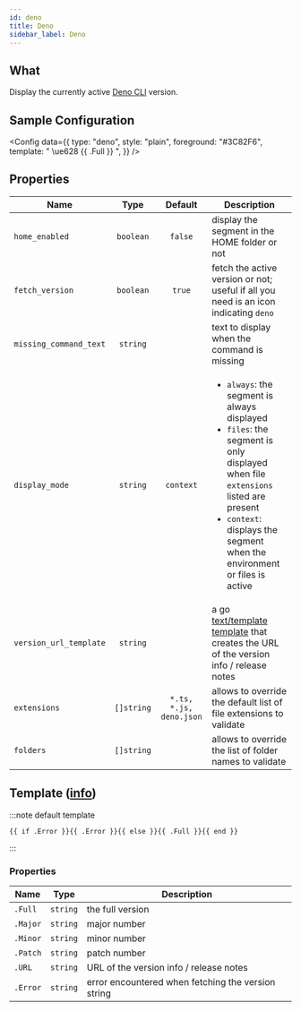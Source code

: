 ```yaml
---
id: deno
title: Deno
sidebar_label: Deno
---
```


## What

Display the currently active [Deno CLI][deno-docs] version.

## Sample Configuration


<Config
  data={{
    type: "deno",
    style: "plain",
    foreground: "#3C82F6",
    template: " \ue628 {{ .Full }} ",
  }}
/>

## Properties

| Name                   | Type       | Default                 | Description                                                                                                                                                                                                                          |
| ---------------------- | :--------: | :---------------------: | ------------------------------------------------------------------------------------------------------------------------------------------------------------------------------------------------------------------------------------ |
| `home_enabled`         | `boolean`  | `false`                 | display the segment in the HOME folder or not                                                                                                                                                                                        |
| `fetch_version`        | `boolean`  | `true`                  | fetch the active version or not; useful if all you need is an icon indicating `deno`                                                                                                                                                 |
| `missing_command_text` | `string`   |                         | text to display when the command is missing                                                                                                                                                                                          |
| `display_mode`         | `string`   | `context`               | <ul><li>`always`: the segment is always displayed</li><li>`files`: the segment is only displayed when file `extensions` listed are present</li><li>`context`: displays the segment when the environment or files is active</li></ul> |
| `version_url_template` | `string`   |                         | a go [text/template][go-text-template] [template][templates] that creates the URL of the version info / release notes                                                                                                                |
| `extensions`           | `[]string` | `*.ts, *.js, deno.json` | allows to override the default list of file extensions to validate                                                                                                                                                                   |
| `folders`              | `[]string` |                         | allows to override the list of folder names to validate                                                                                                                                                                              |

## Template ([info][templates])

:::note default template

```template
{{ if .Error }}{{ .Error }}{{ else }}{{ .Full }}{{ end }}
```

:::

### Properties

| Name     | Type     | Description                                        |
| -------- | -------- | -------------------------------------------------- |
| `.Full`  | `string` | the full version                                   |
| `.Major` | `string` | major number                                       |
| `.Minor` | `string` | minor number                                       |
| `.Patch` | `string` | patch number                                       |
| `.URL`   | `string` | URL of the version info / release notes            |
| `.Error` | `string` | error encountered when fetching the version string |

[go-text-template]: https://golang.org/pkg/text/template/
[templates]: /docs/configuration/templates
[deno-docs]: https://deno.land/
